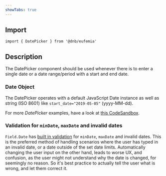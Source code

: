 ```yaml
---
showTabs: true
---
```


## Import

```tsx
import { DatePicker } from '@dnb/eufemia'
```

## Description

The DatePicker component should be used whenever there is to enter a single date or a date range/period with a start and end date.

### Date Object

The DatePicker operates with a default JavaScript Date instance as well as string (ISO 8601) like `start_date="2019-05-05"` (yyyy-MM-dd).

For more _DatePicker_ examples, have a look at [this CodeSandbox](https://codesandbox.io/embed/q88v3r8w6).

### Validation for `minDate`, `maxDate` and invalid dates

`Field.Date` has [built in validation](https://eufemia.dnb.no/uilib/extensions/forms/feature-fields/Date/#date-limit-validation]) for `minDate`, `maxDate` and invalid dates.
This is the preferred method of handling scenarios where the user has typed in an invalid date, or a date outside of the set date limits.
Automatically changing the user input on the other hand, leads to worse UX, and confusion, as the user might not understand why the date is changed, for seemingly no reason.
So it's best practice to actually tell the user what is wrong, and let them correct it.

